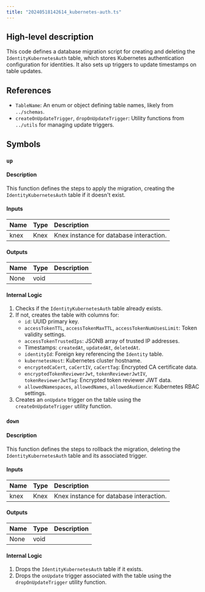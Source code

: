 ```yaml
---
title: "20240518142614_kubernetes-auth.ts"
---
```


## High-level description
This code defines a database migration script for creating and deleting the `IdentityKubernetesAuth` table, which stores Kubernetes authentication configuration for identities. It also sets up triggers to update timestamps on table updates.

## References
- `TableName`: An enum or object defining table names, likely from `../schemas`.
- `createOnUpdateTrigger`, `dropOnUpdateTrigger`: Utility functions from `../utils` for managing update triggers.

## Symbols

### `up`
#### Description
This function defines the steps to apply the migration, creating the `IdentityKubernetesAuth` table if it doesn't exist.

#### Inputs
| Name | Type | Description |
|:-----|:-----|:------------|
| knex | Knex | Knex instance for database interaction. |

#### Outputs
| Name | Type | Description |
|:-----|:-----|:------------|
| None | void |  |

#### Internal Logic
1. Checks if the `IdentityKubernetesAuth` table already exists.
2. If not, creates the table with columns for:
    - `id`: UUID primary key.
    - `accessTokenTTL`, `accessTokenMaxTTL`, `accessTokenNumUsesLimit`: Token validity settings.
    - `accessTokenTrustedIps`: JSONB array of trusted IP addresses.
    - Timestamps: `createdAt`, `updatedAt`, `deletedAt`.
    - `identityId`: Foreign key referencing the `Identity` table.
    - `kubernetesHost`: Kubernetes cluster hostname.
    - `encryptedCaCert`, `caCertIV`, `caCertTag`: Encrypted CA certificate data.
    - `encryptedTokenReviewerJwt`, `tokenReviewerJwtIV`, `tokenReviewerJwtTag`: Encrypted token reviewer JWT data.
    - `allowedNamespaces`, `allowedNames`, `allowedAudience`: Kubernetes RBAC settings.
3. Creates an `onUpdate` trigger on the table using the `createOnUpdateTrigger` utility function.

### `down`
#### Description
This function defines the steps to rollback the migration, deleting the `IdentityKubernetesAuth` table and its associated trigger.

#### Inputs
| Name | Type | Description |
|:-----|:-----|:------------|
| knex | Knex | Knex instance for database interaction. |

#### Outputs
| Name | Type | Description |
|:-----|:-----|:------------|
| None | void |  |

#### Internal Logic
1. Drops the `IdentityKubernetesAuth` table if it exists.
2. Drops the `onUpdate` trigger associated with the table using the `dropOnUpdateTrigger` utility function.
